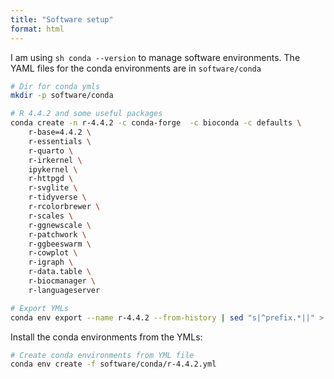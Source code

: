 ```yaml
---
title: "Software setup"
format: html
---
```


I am using `sh conda --version` to manage software environments. The YAML files for the conda environments are in `software/conda`

```sh
# Dir for conda ymls
mkdir -p software/conda

# R 4.4.2 and some useful packages
conda create -n r-4.4.2 -c conda-forge  -c bioconda -c defaults \
    r-base=4.4.2 \
    r-essentials \
    r-quarto \
    r-irkernel \
    ipykernel \
    r-httpgd \
    r-svglite \
    r-tidyverse \
    r-rcolorbrewer \
    r-scales \
    r-ggnewscale \
    r-patchwork \
    r-ggbeeswarm \
    r-cowplot \
    r-igraph \
    r-data.table \
    r-biocmanager \
    r-languageserver

# Export YMLs
conda env export --name r-4.4.2 --from-history | sed "s|^prefix.*||" > software/conda/r-4.4.2.yml # I added the version numbers manually
```

Install the conda environments from the YMLs:

```sh
# Create conda environments from YML file
conda env create -f software/conda/r-4.4.2.yml
```